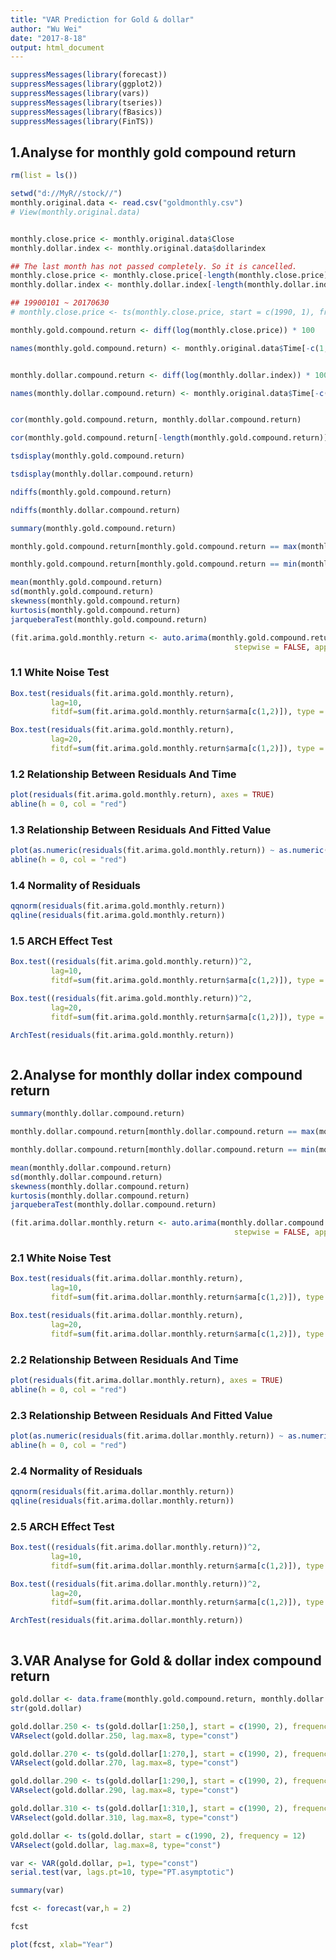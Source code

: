 ```yaml
---
title: "VAR Prediction for Gold & dollar"
author: "Wu Wei"
date: "2017-8-18"
output: html_document
---
```




```r
suppressMessages(library(forecast))
suppressMessages(library(ggplot2))
suppressMessages(library(vars))
suppressMessages(library(tseries))
suppressMessages(library(fBasics))
suppressMessages(library(FinTS))
```


## 1.Analyse for monthly gold compound return


```r
rm(list = ls())

setwd("d://MyR//stock//")
monthly.original.data <- read.csv("goldmonthly.csv")
# View(monthly.original.data)


monthly.close.price <- monthly.original.data$Close
monthly.dollar.index <- monthly.original.data$dollarindex

## The last month has not passed completely. So it is cancelled.
monthly.close.price <- monthly.close.price[-length(monthly.close.price)]
monthly.dollar.index <- monthly.dollar.index[-length(monthly.dollar.index)]

## 19900101 ~ 20170630
# monthly.close.price <- ts(monthly.close.price, start = c(1990, 1), frequency = 12)

monthly.gold.compound.return <- diff(log(monthly.close.price)) * 100

names(monthly.gold.compound.return) <- monthly.original.data$Time[-c(1,length(monthly.original.data$Time))]


monthly.dollar.compound.return <- diff(log(monthly.dollar.index)) * 100

names(monthly.dollar.compound.return) <- monthly.original.data$Time[-c(1,length(monthly.original.data$Time))]


cor(monthly.gold.compound.return, monthly.dollar.compound.return)

cor(monthly.gold.compound.return[-length(monthly.gold.compound.return)], monthly.dollar.compound.return[-1])
```


```r

tsdisplay(monthly.gold.compound.return)
```

```r

tsdisplay(monthly.dollar.compound.return)
```

```r

ndiffs(monthly.gold.compound.return)

```

```r

ndiffs(monthly.dollar.compound.return)

```

```r
summary(monthly.gold.compound.return)

monthly.gold.compound.return[monthly.gold.compound.return == max(monthly.gold.compound.return)]

monthly.gold.compound.return[monthly.gold.compound.return == min(monthly.gold.compound.return)]
```




```r
mean(monthly.gold.compound.return)
sd(monthly.gold.compound.return)
skewness(monthly.gold.compound.return)
kurtosis(monthly.gold.compound.return)
jarqueberaTest(monthly.gold.compound.return)

```


```r
(fit.arima.gold.monthly.return <- auto.arima(monthly.gold.compound.return, seasonal = FALSE,
                                                  stepwise = FALSE, approximation = FALSE))

```

### 1.1 White Noise Test


```r


Box.test(residuals(fit.arima.gold.monthly.return), 
         lag=10, 
         fitdf=sum(fit.arima.gold.monthly.return$arma[c(1,2)]), type = "Lj")

Box.test(residuals(fit.arima.gold.monthly.return), 
         lag=20, 
         fitdf=sum(fit.arima.gold.monthly.return$arma[c(1,2)]), type = "Lj")

```

### 1.2  Relationship Between Residuals And Time

```r

plot(residuals(fit.arima.gold.monthly.return), axes = TRUE)
abline(h = 0, col = "red")

```

### 1.3 Relationship Between Residuals And Fitted Value

```r

plot(as.numeric(residuals(fit.arima.gold.monthly.return)) ~ as.numeric(fitted(fit.arima.gold.monthly.return)))
abline(h = 0, col = "red")


```


### 1.4 Normality of Residuals

```r

qqnorm(residuals(fit.arima.gold.monthly.return))
qqline(residuals(fit.arima.gold.monthly.return))


```

### 1.5 ARCH Effect Test


```r

Box.test((residuals(fit.arima.gold.monthly.return))^2, 
         lag=10, 
         fitdf=sum(fit.arima.gold.monthly.return$arma[c(1,2)]), type = "Lj")

Box.test((residuals(fit.arima.gold.monthly.return))^2, 
         lag=20, 
         fitdf=sum(fit.arima.gold.monthly.return$arma[c(1,2)]), type = "Lj")

ArchTest(residuals(fit.arima.gold.monthly.return))



```

## 2.Analyse for monthly dollar index compound return

```r
summary(monthly.dollar.compound.return)

monthly.dollar.compound.return[monthly.dollar.compound.return == max(monthly.dollar.compound.return)]

monthly.dollar.compound.return[monthly.dollar.compound.return == min(monthly.dollar.compound.return)]
```


```r
mean(monthly.dollar.compound.return)
sd(monthly.dollar.compound.return)
skewness(monthly.dollar.compound.return)
kurtosis(monthly.dollar.compound.return)
jarqueberaTest(monthly.dollar.compound.return)

```

```r
(fit.arima.dollar.monthly.return <- auto.arima(monthly.dollar.compound.return, seasonal = FALSE,
                                                  stepwise = FALSE, approximation = FALSE))


```


### 2.1 White Noise Test


```r


Box.test(residuals(fit.arima.dollar.monthly.return), 
         lag=10, 
         fitdf=sum(fit.arima.dollar.monthly.return$arma[c(1,2)]), type = "Lj")

Box.test(residuals(fit.arima.dollar.monthly.return), 
         lag=20, 
         fitdf=sum(fit.arima.dollar.monthly.return$arma[c(1,2)]), type = "Lj")

```

### 2.2  Relationship Between Residuals And Time

```r

plot(residuals(fit.arima.dollar.monthly.return), axes = TRUE)
abline(h = 0, col = "red")

```

### 2.3 Relationship Between Residuals And Fitted Value

```r

plot(as.numeric(residuals(fit.arima.dollar.monthly.return)) ~ as.numeric(fitted(fit.arima.dollar.monthly.return)))
abline(h = 0, col = "red")


```


### 2.4 Normality of Residuals

```r

qqnorm(residuals(fit.arima.dollar.monthly.return))
qqline(residuals(fit.arima.dollar.monthly.return))


```

### 2.5 ARCH Effect Test


```r

Box.test((residuals(fit.arima.dollar.monthly.return))^2, 
         lag=10, 
         fitdf=sum(fit.arima.dollar.monthly.return$arma[c(1,2)]), type = "Lj")

Box.test((residuals(fit.arima.dollar.monthly.return))^2, 
         lag=20, 
         fitdf=sum(fit.arima.dollar.monthly.return$arma[c(1,2)]), type = "Lj")

ArchTest(residuals(fit.arima.dollar.monthly.return))



```

## 3.VAR Analyse for Gold & dollar index compound return

```r
gold.dollar <- data.frame(monthly.gold.compound.return, monthly.dollar.compound.return)
str(gold.dollar)
```

```r
gold.dollar.250 <- ts(gold.dollar[1:250,], start = c(1990, 2), frequency = 12)
VARselect(gold.dollar.250, lag.max=8, type="const")
```

```r
gold.dollar.270 <- ts(gold.dollar[1:270,], start = c(1990, 2), frequency = 12)
VARselect(gold.dollar.270, lag.max=8, type="const")
```

```r
gold.dollar.290 <- ts(gold.dollar[1:290,], start = c(1990, 2), frequency = 12)
VARselect(gold.dollar.290, lag.max=8, type="const")
```

```r
gold.dollar.310 <- ts(gold.dollar[1:310,], start = c(1990, 2), frequency = 12)
VARselect(gold.dollar.310, lag.max=8, type="const")
```

```r
gold.dollar <- ts(gold.dollar, start = c(1990, 2), frequency = 12)
VARselect(gold.dollar, lag.max=8, type="const")
```

```r
var <- VAR(gold.dollar, p=1, type="const")
serial.test(var, lags.pt=10, type="PT.asymptotic")
```

```r
summary(var)
```

```r

fcst <- forecast(var,h = 2)

fcst
```

```r
plot(fcst, xlab="Year")

```
